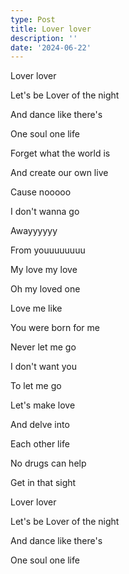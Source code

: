 ```yaml
---
type: Post
title: Lover lover
description: ''
date: '2024-06-22'
---
```

Lover lover 


Let's be Lover of the night 


And dance like there's


One soul one life 


Forget what the world is 


And create our own live 


Cause nooooo 


I don't wanna go 


Awayyyyyy 


From youuuuuuuu 


My love my love 


Oh my loved one 


Love me like 


You were born for me 


Never let me go 


I don't want you 


To let me go 


Let's make love 


And delve into 


Each other life 


No drugs can help


Get in that sight 


Lover lover 


Let's be Lover of the night 


And dance like there's


One soul one life 
